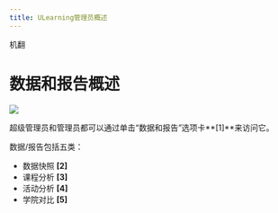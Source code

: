 ```yaml
--- 
title: ULearning管理员概述
--- 
```


机翻
# 数据和报告概述

![](/img/ulearning/admin/data01.png)

超级管理员和管理员都可以通过单击“数据和报告”选项卡**[1]**来访问它。

数据/报告包括五类： 
 - 数据快照 **[2]** 
 - 课程分析 **[3]** 
 - 活动分析 **[4]** 
 - 学院对比 **[5]**

